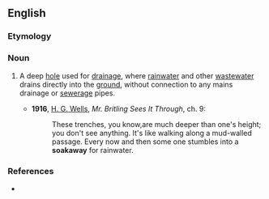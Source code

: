 ==English==

===Etymology===
{{compound|soak|away|lang=en}}

===Noun===
{{en-noun}}

# {{label|en|chiefly|UK}} A deep [[hole]] used for [[drainage]], where [[rainwater]] and other [[wastewater]] drains directly into the [[ground]], without connection to any mains drainage or [[sewerage]] pipes.
#* '''1916''', [[w:H. G. Wells|H. G. Wells]], ''Mr. Britling Sees It Through'', ch. 9:
#*: These trenches, you know,are much deeper than one's height; you don't see anything. It's like walking along a mud-walled passage. Every now and then some one stumbles into a '''soakaway''' for rainwater.

===References===
* {{R:OneLook}}